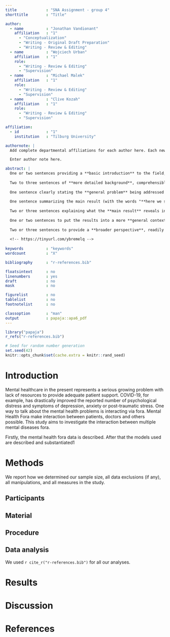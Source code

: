 ```yaml
---
title             : "SNA Assignment - group 4"
shorttitle        : "Title"

author: 
  - name          : "Jonathan Vandionant"
    affiliation   : "1"
      - "Conceptualization"
      - "Writing - Original Draft Preparation"
      - "Writing - Review & Editing"
  - name          : "Wojciech Urban"
    affiliation   : "1"
    role:
      - "Writing - Review & Editing"
      - "Supervision"
  - name          : "Michael Malek"
    affiliation   : "1"
    role:
      - "Writing - Review & Editing"
      - "Supervision"
  - name          : "Clive Kozah"
    affiliation   : "1"
    role:
      - "Writing - Review & Editing"
      - "Supervision"

affiliation:
  - id            : "1"
    institution   : "Tilburg University"

authornote: |
  Add complete departmental affiliations for each author here. Each new line herein must be indented, like this line.

  Enter author note here.

abstract: |
  One or two sentences providing a **basic introduction** to the field,  comprehensible to a scientist in any discipline.
  
  Two to three sentences of **more detailed background**, comprehensible  to scientists in related disciplines.
  
  One sentence clearly stating the **general problem** being addressed by  this particular study.
  
  One sentence summarizing the main result (with the words "**here we show**" or their equivalent).
  
  Two or three sentences explaining what the **main result** reveals in direct comparison to what was thought to be the case previously, or how the  main result adds to previous knowledge.
  
  One or two sentences to put the results into a more **general context**.
  
  Two or three sentences to provide a **broader perspective**, readily comprehensible to a scientist in any discipline.
  
  <!-- https://tinyurl.com/ybremelq -->
  
keywords          : "keywords"
wordcount         : "X"

bibliography      : "r-references.bib"

floatsintext      : no
linenumbers       : yes
draft             : no
mask              : no

figurelist        : no
tablelist         : no
footnotelist      : no

classoption       : "man"
output            : papaja::apa6_pdf
---
```


```r
library("papaja")
r_refs("r-references.bib")
```

```r
# Seed for random number generation
set.seed(42)
knitr::opts_chunk$set(cache.extra = knitr::rand_seed)
```

# Introduction

Mental healthcare in the present represents a serious growing problem with lack of resources to provide adequate patient support. COVID-19, for example, has drastically improved the reported number of psychological distress and symptoms of depression, anxiety or post-traumatic stress. One way to talk about the mental health problems is interacting via fora. Mental Health Fora make interaction between patients, doctors and others possible. This study aims to investigate the interaction between multiple mental diseases fora.

Firstly, the mental health fora data is described. After that the models used are described and substantiated1

# Methods

We report how we determined our sample size, all data exclusions (if any), all manipulations, and all measures in the study. <!-- 21-word solution (Simmons, Nelson & Simonsohn, 2012; retrieved from http://ssrn.com/abstract=2160588) -->

## Participants

## Material

## Procedure

## Data analysis

We used `r cite_r("r-references.bib")` for all our analyses.

# Results

# Discussion

\newpage

# References

::: {#refs custom-style="Bibliography"}
:::

